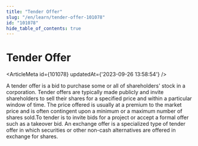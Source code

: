 ```yaml
---
title: "Tender Offer"
slug: "/en/learn/tender-offer-101078"
id: "101078"
hide_table_of_contents: true
---
```



# Tender Offer

<ArticleMeta id={101078} updatedAt={'2023-09-26 13:58:54'} />
<div className='border-solid border-b border-t-0 my-4 border-[var(--ifm-color-gray-300)]' />

A tender offer is a bid to purchase some or all of shareholders' stock in a corporation. Tender offers are typically made publicly and invite shareholders to sell their shares for a specified price and within a particular window of time. The price offered is usually at a premium to the market price and is often contingent upon a minimum or a maximum number of shares sold.To tender is to invite bids for a project or accept a formal offer such as a takeover bid. An exchange offer is a specialized type of tender offer in which securities or other non-cash alternatives are offered in exchange for shares.
